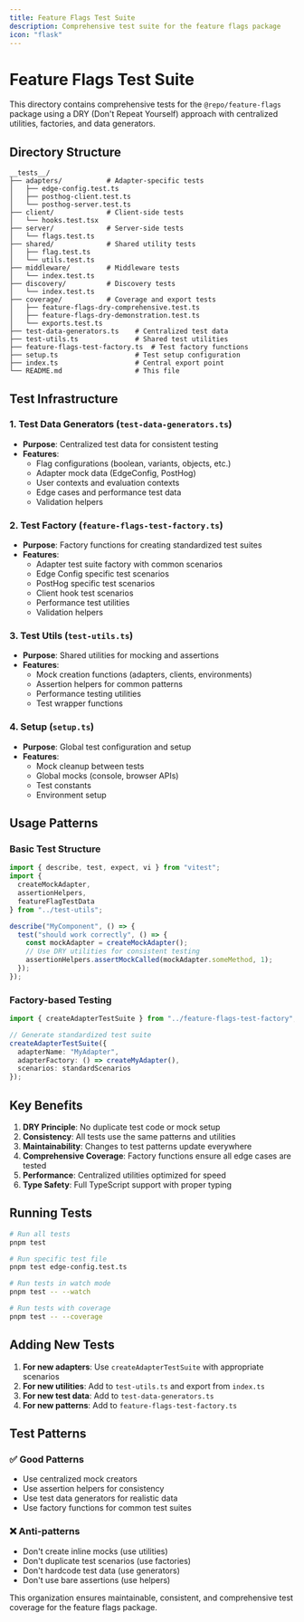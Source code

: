 ```yaml
---
title: Feature Flags Test Suite
description: Comprehensive test suite for the feature flags package
icon: "flask"
---
```


# Feature Flags Test Suite

This directory contains comprehensive tests for the `@repo/feature-flags`
package using a DRY (Don't Repeat Yourself) approach with centralized utilities,
factories, and data generators.

## Directory Structure

```
__tests__/
├── adapters/           # Adapter-specific tests
│   ├── edge-config.test.ts
│   ├── posthog-client.test.ts
│   └── posthog-server.test.ts
├── client/             # Client-side tests
│   └── hooks.test.tsx
├── server/             # Server-side tests
│   └── flags.test.ts
├── shared/             # Shared utility tests
│   ├── flag.test.ts
│   └── utils.test.ts
├── middleware/         # Middleware tests
│   └── index.test.ts
├── discovery/          # Discovery tests
│   └── index.test.ts
├── coverage/           # Coverage and export tests
│   ├── feature-flags-dry-comprehensive.test.ts
│   ├── feature-flags-dry-demonstration.test.ts
│   └── exports.test.ts
├── test-data-generators.ts    # Centralized test data
├── test-utils.ts              # Shared test utilities
├── feature-flags-test-factory.ts  # Test factory functions
├── setup.ts                   # Test setup configuration
├── index.ts                   # Central export point
└── README.md                  # This file
```

## Test Infrastructure

### 1. Test Data Generators (`test-data-generators.ts`)

- **Purpose**: Centralized test data for consistent testing
- **Features**:
  - Flag configurations (boolean, variants, objects, etc.)
  - Adapter mock data (EdgeConfig, PostHog)
  - User contexts and evaluation contexts
  - Edge cases and performance test data
  - Validation helpers

### 2. Test Factory (`feature-flags-test-factory.ts`)

- **Purpose**: Factory functions for creating standardized test suites
- **Features**:
  - Adapter test suite factory with common scenarios
  - Edge Config specific test scenarios
  - PostHog specific test scenarios
  - Client hook test scenarios
  - Performance test utilities
  - Validation helpers

### 3. Test Utils (`test-utils.ts`)

- **Purpose**: Shared utilities for mocking and assertions
- **Features**:
  - Mock creation functions (adapters, clients, environments)
  - Assertion helpers for common patterns
  - Performance testing utilities
  - Test wrapper functions

### 4. Setup (`setup.ts`)

- **Purpose**: Global test configuration and setup
- **Features**:
  - Mock cleanup between tests
  - Global mocks (console, browser APIs)
  - Test constants
  - Environment setup

## Usage Patterns

### Basic Test Structure

```typescript
import { describe, test, expect, vi } from "vitest";
import {
  createMockAdapter,
  assertionHelpers,
  featureFlagTestData
} from "../test-utils";

describe("MyComponent", () => {
  test("should work correctly", () => {
    const mockAdapter = createMockAdapter();
    // Use DRY utilities for consistent testing
    assertionHelpers.assertMockCalled(mockAdapter.someMethod, 1);
  });
});
```

### Factory-based Testing

```typescript
import { createAdapterTestSuite } from "../feature-flags-test-factory";

// Generate standardized test suite
createAdapterTestSuite({
  adapterName: "MyAdapter",
  adapterFactory: () => createMyAdapter(),
  scenarios: standardScenarios
});
```

## Key Benefits

1. **DRY Principle**: No duplicate test code or mock setup
2. **Consistency**: All tests use the same patterns and utilities
3. **Maintainability**: Changes to test patterns update everywhere
4. **Comprehensive Coverage**: Factory functions ensure all edge cases are
   tested
5. **Performance**: Centralized utilities optimized for speed
6. **Type Safety**: Full TypeScript support with proper typing

## Running Tests

```bash
# Run all tests
pnpm test

# Run specific test file
pnpm test edge-config.test.ts

# Run tests in watch mode
pnpm test -- --watch

# Run tests with coverage
pnpm test -- --coverage
```

## Adding New Tests

1. **For new adapters**: Use `createAdapterTestSuite` with appropriate scenarios
2. **For new utilities**: Add to `test-utils.ts` and export from `index.ts`
3. **For new test data**: Add to `test-data-generators.ts`
4. **For new patterns**: Add to `feature-flags-test-factory.ts`

## Test Patterns

### ✅ Good Patterns

- Use centralized mock creators
- Use assertion helpers for consistency
- Use test data generators for realistic data
- Use factory functions for common test suites

### ❌ Anti-patterns

- Don't create inline mocks (use utilities)
- Don't duplicate test scenarios (use factories)
- Don't hardcode test data (use generators)
- Don't use bare assertions (use helpers)

This organization ensures maintainable, consistent, and comprehensive test
coverage for the feature flags package.
